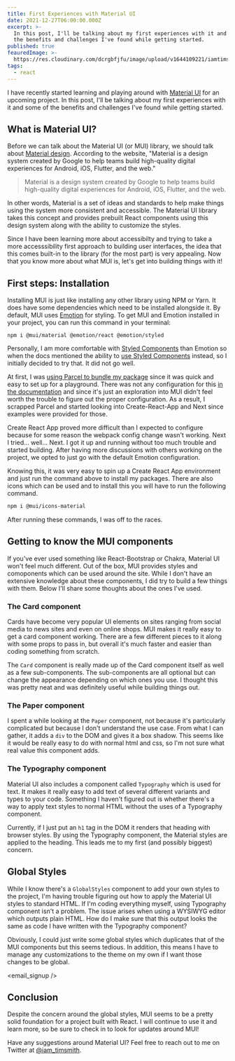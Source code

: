 ```yaml
---
title: First Experiences with Material UI
date: 2021-12-27T06:00:00.000Z
excerpt: >-
  In this post, I'll be talking about my first experiences with it and some of
  the benefits and challenges I've found while getting started.
published: true
feauredImage: >-
  https://res.cloudinary.com/dcrgbfjfu/image/upload/v1644109221/iamtimsmith/first-experiences-with-material-ui_jvmxpn.jpg
tags:
  - react
---
```


I have recently started learning and playing around with [Material UI](https://mui.com/) for an upcoming project. In this post, I'll be talking about my first experiences with it and some of the benefits and challenges I've found while getting started.

<gif src="https://media.giphy.com/media/1zgOBEmZk2M8vSJxqD/giphy.mp4" width={300} caption="&#x22;Oh god...ummm...what's that?&#x22; - David Rose" />

## What is Material UI?

Before we can talk about the Material UI (or MUI) library, we should talk about [Material design](https://material.io/design/introduction). According to the website, "Material is a design system created by Google to help teams build high-quality digital experiences for Android, iOS, Flutter, and the web."

> Material is a design system created by Google to help teams build high-quality digital experiences for Android, iOS, Flutter, and the web.

In other words, Material is a set of ideas and standards to help make things using the system more consistent and accessible. The Material UI library takes this concept and provides prebuilt React components using this design system along with the ability to customize the styles.

Since I have been learning more about accessibilty and trying to take a more accesssibility first approach to building user interfaces, the idea that this comes built-in to the library (for the most part) is very appealing. Now that you know more about what MUI is, let's get into building things with it!

## First steps: Installation

Installing MUI is just like installing any other library using NPM or Yarn. It does have some dependencies which need to be installed alongside it. By default, MUI uses [Emotion](https://emotion.sh/docs/introduction) for styling. To get MUI and Emotion installed in your project, you can run this command in your terminal:

```
npm i @mui/material @emotion/react @emotion/styled
```

Personally, I am more comfortable with [Styled Components](https://styled-components.com/) than Emotion so when the docs mentioned the ability to [use Styled Components](/blog/how-to-use-styles-in-a-react-js-application/) instead, so I initially decided to try that. It did not go well.

At first, I was [using Parcel to bundle my package](/blog/parcel-js-who-says-bundling-needs-to-be-difficult/) since it was quick and easy to set up for a playground. There was not any configuration for this [in the documentation](https://mui.com/guides/styled-engine/) and since it's just an exploration into MUI didn't feel worth the trouble to figure out the proper configuration. As a result, I scrapped Parcel and started looking into Create-React-App and Next since examples were provided for those.

Create React App proved more difficult than I expected to configure because for some reason the webpack config change wasn't working. Next I tried... well... Next. I got it up and running without too much trouble and started building. After having more discussions with others working on the project, we opted to just go with the default Emotion configuration.

Knowing this, it was very easy to spin up a Create React App environment and just run the command above to install my packages. There are also icons which can be used and to install this you will have to run the following command.

```bash
npm i @mui/icons-material
```

After running these commands, I was off to the races.

## Getting to know the MUI components

If you've ever used something like React-Bootstrap or Chakra, Material UI won't feel much different. Out of the box, MUI provides styles and comoponents which can be used around the site. While I don't have an extensive knowledge about these components, I did try to build a few things with them. Below I'll share some thoughts about the ones I've used.

### The Card component

Cards have become very popular UI elements on sites ranging from social media to news sites and even on online shops. MUI makes it really easy to get a card component working. There are a few different pieces to it along with some props to pass in, but overall it's much faster and easier than coding something from scratch.

The `Card` component is really made up of the Card component itself as well as a few sub-components. The sub-components are all optional but can change the appearance depending on which ones you use. I thought this was pretty neat and was definitely useful while building things out.

<gif src="https://media.giphy.com/media/CWKcLd53mbw0o/giphy.mp4" caption="&#x22;How neat is that?&#x22; - Neature Walk" />

### The Paper component

I spent a while looking at the `Paper` component, not because it's particularly complicated but because I don't understand the use case. From what I can gather, it adds a `div` to the DOM and gives it a box shadow. This seems like it would be really easy to do with normal html and css, so I'm not sure what real value this component adds.

### The Typography component

Material UI also includes a component called `Typography` which is used for text. It makes it really easy to add text of several different variants and types to your code. Something I haven't figured out is whether there's a way to apply text styles to normal HTML without the uses of a Typography component.

Currently, if I just put an `h1` tag in the DOM it renders that heading with browser styles. By using the Typography component, the Material styles are applied to the heading. This leads me to my first (and possibly biggest) concern.

## Global Styles

While I know there's a `GlobalStyles` component to add your own styles to the project, I'm having trouble figuring out how to apply the Material UI styles to standard HTML. If I'm coding everything myself, using Typography component isn't a problem. The issue arises when using a WYSIWYG editor which outputs plain HTML. How do I make sure that this output looks the same as code I have written with the Typography component?

<gif src="https://media.giphy.com/media/e1s8C0YnnfjlRf7mEr/giphy.mp4" caption="John Krasinski doing the Jim Halpert shrug" />

Obviously, I could just write some global styles which duplicates that of the MUI components but this seems tedious. In addition, this means I have to manage any customizations to the theme on my own if I want those changes to be global.

<email_signup />

## Conclusion

Despite the concern around the global styles, MUI seems to be a pretty solid foundation for a project built with React. I will continue to use it and learn more, so be sure to check in to look for updates around MUI!

Have any suggestions around Material UI? Feel free to reach out to me on Twitter at [@iam\_timsmith](https://www.iamtimsmith.com/iam_timsmith).
